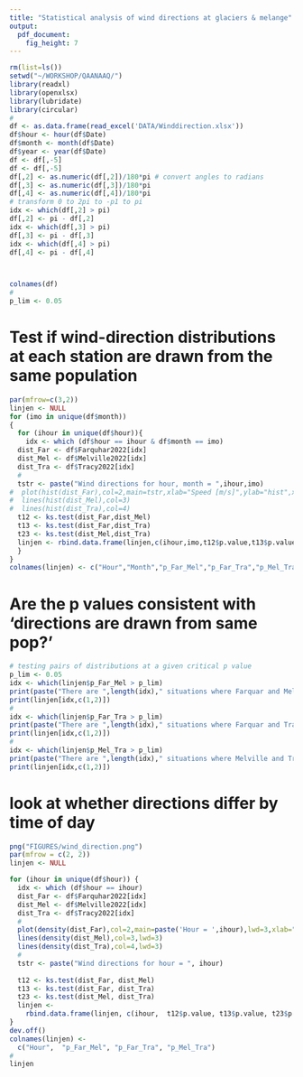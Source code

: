 ```yaml
---
title: "Statistical analysis of wind directions at glaciers & melange"
output: 
  pdf_document: 
    fig_height: 7
---
```


 
```r
rm(list=ls())
setwd("~/WORKSHOP/QAANAAQ/")
library(readxl)
library(openxlsx)
library(lubridate)
library(circular)
#
df <- as.data.frame(read_excel('DATA/Winddirection.xlsx'))
df$hour <- hour(df$Date)
df$month <- month(df$Date)
df$year <- year(df$Date)
df <- df[,-5]
df <- df[,-5]
df[,2] <- as.numeric(df[,2])/180*pi # convert angles to radians
df[,3] <- as.numeric(df[,3])/180*pi
df[,4] <- as.numeric(df[,4])/180*pi
# transform 0 to 2pi to -p1 to pi
idx <- which(df[,2] > pi)
df[,2] <- pi - df[,2]
idx <- which(df[,3] > pi)
df[,3] <- pi - df[,3]
idx <- which(df[,4] > pi)
df[,4] <- pi - df[,4]



colnames(df)
#
p_lim <- 0.05
```


# Test if wind-direction distributions at each station are drawn from the same population
```r
par(mfrow=c(3,2))
linjen <- NULL
for (imo in unique(df$month))
{
  for (ihour in unique(df$hour)){
    idx <- which (df$hour == ihour & df$month == imo)
  dist_Far <- df$Farquhar2022[idx]
  dist_Mel <- df$Melville2022[idx]
  dist_Tra <- df$Tracy2022[idx]
  #
  tstr <- paste("Wind directions for hour, month = ",ihour,imo)
#  plot(hist(dist_Far),col=2,main=tstr,xlab="Speed [m/s]",ylab="hist",xlim=c(-pi,pi))
#  lines(hist(dist_Mel),col=3)
#  lines(hist(dist_Tra),col=4)     
  t12 <- ks.test(dist_Far,dist_Mel)
  t13 <- ks.test(dist_Far,dist_Tra)
  t23 <- ks.test(dist_Mel,dist_Tra)
  linjen <- rbind.data.frame(linjen,c(ihour,imo,t12$p.value,t13$p.value,t23$p.value))
  }
}
colnames(linjen) <- c("Hour","Month","p_Far_Mel","p_Far_Tra","p_Mel_Tra")
```

# Are the p values consistent with 'directions are drawn from same pop?'
```r
# testing pairs of distributions at a given critical p value
p_lim <- 0.05
idx <- which(linjen$p_Far_Mel > p_lim)
print(paste("There are ",length(idx)," situations where Farquar and Melville directions could be drawn from same distribution. p_crit = ",p_lim))
print(linjen[idx,c(1,2)])
#
idx <- which(linjen$p_Far_Tra > p_lim)
print(paste("There are ",length(idx)," situations where Farquar and Tracy directions could be drawn from same distribution. p_crit = ",p_lim))
print(linjen[idx,c(1,2)])
#
idx <- which(linjen$p_Mel_Tra > p_lim)
print(paste("There are ",length(idx)," situations where Melville and Tracy directions could be drawn from same distribution. p_crit = ",p_lim))
print(linjen[idx,c(1,2)])
```


# look at whether directions differ by time of day
```r
png("FIGURES/wind_direction.png")
par(mfrow = c(2, 2))
linjen <- NULL

for (ihour in unique(df$hour)) {
  idx <- which (df$hour == ihour)
  dist_Far <- df$Farquhar2022[idx]
  dist_Mel <- df$Melville2022[idx]
  dist_Tra <- df$Tracy2022[idx]
  #
  plot(density(dist_Far),col=2,main=paste('Hour = ',ihour),lwd=3,xlab="Wind direction [radians]",ylim=c(0,1.2))
  lines(density(dist_Mel),col=3,lwd=3)
  lines(density(dist_Tra),col=4,lwd=3)
  #
  tstr <- paste("Wind directions for hour = ", ihour)
  
  t12 <- ks.test(dist_Far, dist_Mel)
  t13 <- ks.test(dist_Far, dist_Tra)
  t23 <- ks.test(dist_Mel, dist_Tra)
  linjen <-
    rbind.data.frame(linjen, c(ihour,  t12$p.value, t13$p.value, t23$p.value))
}
dev.off()
colnames(linjen) <-
  c("Hour",  "p_Far_Mel", "p_Far_Tra", "p_Mel_Tra")
#
linjen
```

 